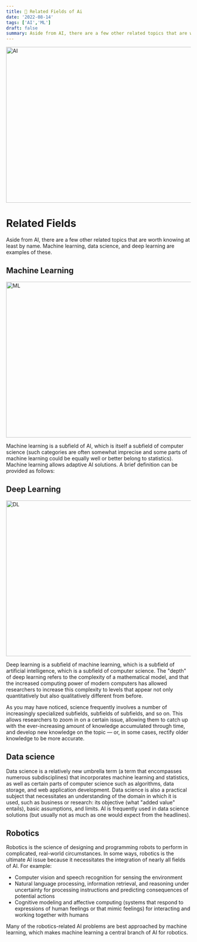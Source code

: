 ```yaml
---
title: 🧠 Related Fields of Ai
date: '2022-08-14'
tags: ['AI','ML']
draft: false
summary: Aside from AI, there are a few other related topics that are worth knowing at least by name. Machine learning, data science, and deep learning are examples of these.
---
```


<div className="grid place-items-center">
  <img
    className="inline rounded-lg"
    src="https://miro.medium.com/max/602/1*8NLu0drN_14ogTqD2n0nsw.png"
    alt="AI"
    width="602"
    height="424"
  />
</div>

# Related Fields
Aside from AI, there are a few other related topics that are worth knowing at least by name. Machine learning, data science, and deep learning are examples of these.



## Machine Learning 

<div className="grid place-items-center">
  <img
    className="inline rounded-lg"
    src="https://miro.medium.com/max/602/1*8NLu0drN_14ogTqD2n0nsw.png"
    alt="ML"
    width="602"
    height="424"
  />
</div>

Machine learning is a subfield of AI, which is itself a subfield of computer science (such categories are often somewhat imprecise and some parts of machine learning could be equally well or better belong to statistics). Machine learning allows adaptive AI solutions. A brief definition can be provided as follows:



## Deep Learning

<div className="grid place-items-center">
  <img
    className="inline rounded-lg"
    src="https://i0.wp.com/semiengineering.com/wp-content/uploads/2018/01/MLvsDL.png?ssl=1"
    alt="DL"
    width="602"
    height="424"
  />
</div>

Deep learning is a subfield of machine learning, which is a subfield of artificial intelligence, which is a subfield of computer science. The "depth" of deep learning refers to the complexity of a mathematical model, and that the increased computing power of modern computers has allowed researchers to increase this complexity to levels that appear not only quantitatively but also qualitatively different from before.

As you may have noticed, science frequently involves a number of increasingly specialized subfields, subfields of subfields, and so on. This allows researchers to zoom in on a certain issue, allowing them to catch up with the ever-increasing amount of knowledge accumulated through time, and develop new knowledge on the topic — or, in some cases, rectify older knowledge to be more accurate.



## Data science
Data science is a relatively new umbrella term (a term that encompasses numerous subdisciplines) that incorporates machine learning and statistics, as well as certain parts of computer science such as algorithms, data storage, and web application development. Data science is also a practical subject that necessitates an understanding of the domain in which it is used, such as business or research: its objective (what "added value" entails), basic assumptions, and limits. AI is frequently used in data science solutions (but usually not as much as one would expect from the headlines).



## Robotics
Robotics is the science of designing and programming robots to perform in complicated, real-world circumstances. In some ways, robotics is the ultimate AI issue because it necessitates the integration of nearly all fields of AI. For example:

- Computer vision and speech recognition for sensing the environment
- Natural language processing, information retrieval, and reasoning under uncertainty for processing instructions and predicting consequences of potential actions
- Cognitive modeling and affective computing (systems that respond to expressions of human feelings or that mimic feelings) for interacting and working together with humans

Many of the robotics-related AI problems are best approached by machine learning, which makes machine learning a central branch of AI for robotics.